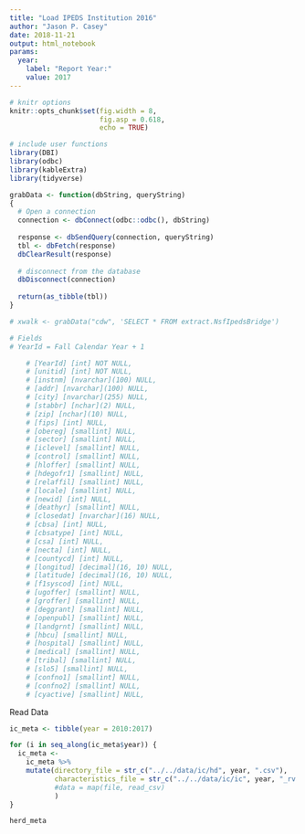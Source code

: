 ```yaml
---
title: "Load IPEDS Institution 2016"
author: "Jason P. Casey"
date: 2018-11-21
output: html_notebook
params:
  year:
    label: "Report Year:"
    value: 2017
---
```


```r
# knitr options
knitr::opts_chunk$set(fig.width = 8,
                      fig.asp = 0.618,
                      echo = TRUE)

# include user functions
library(DBI)
library(odbc)
library(kableExtra)
library(tidyverse)

grabData <- function(dbString, queryString)
{
  # Open a connection
  connection <- dbConnect(odbc::odbc(), dbString)
  
  response <- dbSendQuery(connection, queryString)
  tbl <- dbFetch(response)
  dbClearResult(response)
  
  # disconnect from the database
  dbDisconnect(connection)
  
  return(as_tibble(tbl))
}

# xwalk <- grabData("cdw", 'SELECT * FROM extract.NsfIpedsBridge')

# Fields
# YearId = Fall Calendar Year + 1

	# [YearId] [int] NOT NULL,
	# [unitid] [int] NOT NULL,
	# [instnm] [nvarchar](100) NULL,
	# [addr] [nvarchar](100) NULL,
	# [city] [nvarchar](255) NULL,
	# [stabbr] [nchar](2) NULL,
	# [zip] [nchar](10) NULL,
	# [fips] [int] NULL,
	# [obereg] [smallint] NULL,
	# [sector] [smallint] NULL,
	# [iclevel] [smallint] NULL,
	# [control] [smallint] NULL,
	# [hloffer] [smallint] NULL,
	# [hdegofr1] [smallint] NULL,
	# [relaffil] [smallint] NULL,
	# [locale] [smallint] NULL,
	# [newid] [int] NULL,
	# [deathyr] [smallint] NULL,
	# [closedat] [nvarchar](16) NULL,
	# [cbsa] [int] NULL,
	# [cbsatype] [int] NULL,
	# [csa] [int] NULL,
	# [necta] [int] NULL,
	# [countycd] [int] NULL,
	# [longitud] [decimal](16, 10) NULL,
	# [latitude] [decimal](16, 10) NULL,
	# [f1syscod] [int] NULL,
	# [ugoffer] [smallint] NULL,
	# [groffer] [smallint] NULL,
	# [deggrant] [smallint] NULL,
	# [openpubl] [smallint] NULL,
	# [landgrnt] [smallint] NULL,
	# [hbcu] [smallint] NULL,
	# [hospital] [smallint] NULL,
	# [medical] [smallint] NULL,
	# [tribal] [smallint] NULL,
	# [slo5] [smallint] NULL,
	# [confno1] [smallint] NULL,
	# [confno2] [smallint] NULL,
	# [cyactive] [smallint] NULL,

```

Read Data

```r
ic_meta <- tibble(year = 2010:2017)

for (i in seq_along(ic_meta$year)) {
  ic_meta <-
    ic_meta %>%
    mutate(directory_file = str_c("../../data/ic/hd", year, ".csv"),
           characteristics_file = str_c("../../data/ic/ic", year, "_rv.csv")
           #data = map(file, read_csv)
           )
}

herd_meta

```

